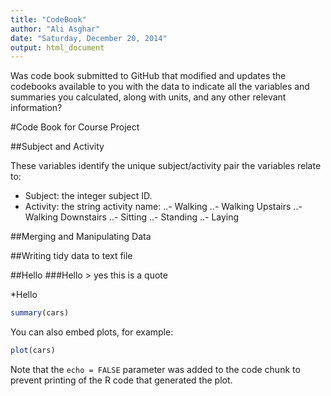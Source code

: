 ```yaml
---
title: "CodeBook"
author: "Ali Asghar"
date: "Saturday, December 20, 2014"
output: html_document
---
```


Was code book submitted to GitHub that modified and updates the codebooks available to you with the data to indicate all the variables and summaries you calculated, along with units, and any other relevant information?


#Code Book for Course Project


##Subject and Activity

These variables identify the unique subject/activity pair the variables relate to:

- Subject: the integer subject ID.
- Activity: the string activity name:
..- Walking
..- Walking Upstairs
..- Walking Downstairs
..- Sitting
..- Standing
..- Laying

##Merging and Manipulating Data

##Writing tidy data to text file


##Hello
###Hello
> yes this is a quote

*Hello



```r
summary(cars)
```

You can also embed plots, for example:

```r
plot(cars)
```

Note that the `echo = FALSE` parameter was added to the code chunk to prevent printing of the R code that generated the plot.


